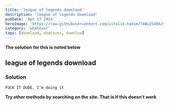 ---
title: 'league of legends download'
description: 'league of legends download'
pubDate: 'Apr 17 2024'
heroImage: 'https://raw.githubusercontent.com/vitalik-hakim/TABLES404/main/error_b/misc.png'
category: 'whatever'
tags: [download, whatever, downloa]
---

**The solution for this is noted below**

## league of legends download

### Solution

```whatever
FUCK IT DUDE, I'm doing it
```
**Try other methods by searching on the site. That is if this doesn't work**
